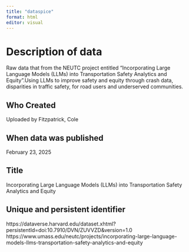 ---
title: "dataspice"
format: html
editor: visual
---

# Description of data

Raw data that from the NEUTC project entitled "Incorporating Large Language Models (LLMs) into Transportation Safety Analytics and Equity".Using LLMs to improve safety and equity through crash data, disparities in traffic safety, for road users and underserved communities.

## Who Created

Uploaded by Fitzpatrick, Cole

## When data was published

February 23, 2025

## Title

Incorporating Large Language Models (LLMs) into Transportation Safety Analytics and Equity

## Unique and persistent identifier

https://dataverse.harvard.edu/dataset.xhtml?persistentId=doi:10.7910/DVN/ZUVVZD&version=1.0 https://www.umass.edu/neutc/projects/incorporating-large-language-models-llms-transportation-safety-analytics-and-equity
